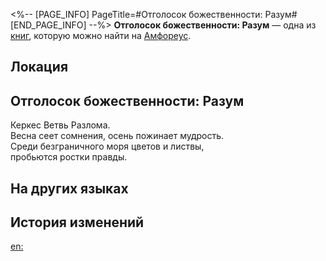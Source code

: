 <%-- [PAGE_INFO]
PageTitle=#Отголосок божественности: Разум#
[END_PAGE_INFO] --%>
{{Дополнить}}
{{Книга Инфобокс
|id           = 507
|partIds      = 190831
|Название     = 
|Изображение  = Предмет Книга Амфореус 3.png
|Мир          = Амфореус
|Томов        = 1
|Автор        = <!--нужно добавить-->
|Описание     = Воспоминания о чудесах титана. Лишь те, кому было даровано благословение, способны услышать священное эхо... Слушайте! Лесные учения прорастают зёрнами истины в мире.
|Том1         = {{tx}}
|Источник1    = {{tx|Отсутствует источник}}
|Персонажи    = 
|Фракции      = 
}}
'''Отголосок божественности: Разум''' — одна из [[Книги|книг]], которую можно найти на [[Амфореус]].

==Локация==
{{Отметка карты|<!--название карты-->|<!--id отметки-->}}

==Отголосок божественности: Разум==
Керкес Ветвь Разлома.<br />
Весна сеет сомнения, осень пожинает мудрость.<br />
Среди безграничного моря цветов и листвы,<br />
пробьются ростки правды.

==На других языках==
{{На других языках
|en   = Divine Echo: Reason
|zhs  = 神性的回响：理性
|zht  = 神性的迴響：理性
|ja   = 神性の反響：理性
|ko   = 신성의 메아리: 이성
|es   = Eco divino: la Razón
|fr   = Écho divin&nbsp;: Raison
|ru   = Отголосок божественности: Разум
|th   = แว่วเสียงศักดิ์สิทธิ์: เหตุผล
|vi   = Tiếng Vọng Thần Tính: Lý Trí
|de   = Göttliches Echo: Vernunft
|id   = Gema Ilahi: Rasionalitas
|pt   = Eco Divino: Razão
}}

==История изменений==
{{История изменений|3.5}}

[[en:]]